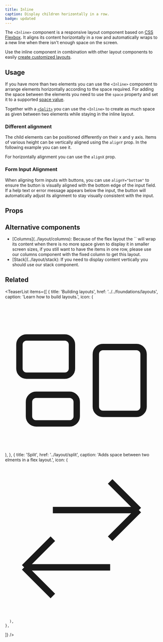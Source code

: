 ```yaml
---
title: Inline
caption: Display children horizontally in a row.
badge: updated
---
```


The `<Inline>` component is a responsive layout component based on [CSS Flexbox](https://developer.mozilla.org/en-US/docs/Learn/CSS/CSS_layout/Flexbox). It aligns its content horizontally in a row and automatically wraps to a new line when there isn't enough space on the screen.

Use the inline component in combination with other layout components to easily [create customized layouts](../../foundations/layouts).

## Usage

If you have more than two elements you can use the `<Inline>` component to arrange elements horizontally according to the space required.
For adding the space between the elements you need to use the `space` property and set it to a supported [space value](../../foundations/design-tokens#spacing).

<ComponentDemo file="./inline-elements.demo.tsx" />

Together with a [`<Split>`](../layout/split) you can use the `<Inline>` to create as much space as given between two elements while staying in the inline layout.

### Different alignment

The child elements can be positioned differently on their x and y axis.
Items of various height can be vertically aligned using the `alignY` prop. In the following example you can see it.

<ComponentDemo file="./inline-vertically.demo.tsx" />

For horizontally alignment you can use the `alignX` prop.

<ComponentDemo file="./inline-horizontally.demo.tsx" />

### Form Input Alignment

When aligning form inputs with buttons, you can use `alignY="bottom"` to ensure the button is visually aligned with the bottom edge of the input field. If a help text or error message appears below the input, the button will automatically adjust its alignment to stay visually consistent with the input.

<ComponentDemo file="./inline-input-button.demo.tsx" />

## Props

<StorybookHintMessage component={title} />

<PropsTable component={title} />

## Alternative components

<ul>
  <li>
    [Columns](../layout/columns): Because of the flex layout the `<Inline>` will wrap its content when there is no more space given to display it in smaller screen sizes, if you still want to have the items in one row, please use our columns component with the fixed column to get this layout.
  </li>
  <li>
    [Stack](../layout/stack): If you need to display content vertically you should use our stack component.
  </li>
</ul>

## Related

<TeaserList
  items={[
        {
      title: 'Building layouts',
      href: '../../foundations/layouts',
      caption: 'Learn how to build layouts.',
      icon: (
      <svg xmlns="http://www.w3.org/2000/svg" fill="none" viewBox="0 0 24 24" strokeWidth={1.5} stroke="currentColor" className="size-6">
        <path strokeLinecap="round" strokeLinejoin="round" d="M2.25 7.125C2.25 6.504 2.754 6 3.375 6h6c.621 0 1.125.504 1.125 1.125v3.75c0 .621-.504 1.125-1.125 1.125h-6a1.125 1.125 0 0 1-1.125-1.125v-3.75ZM14.25 8.625c0-.621.504-1.125 1.125-1.125h5.25c.621 0 1.125.504 1.125 1.125v8.25c0 .621-.504 1.125-1.125 1.125h-5.25a1.125 1.125 0 0 1-1.125-1.125v-8.25ZM3.75 16.125c0-.621.504-1.125 1.125-1.125h5.25c.621 0 1.125.504 1.125 1.125v2.25c0 .621-.504 1.125-1.125 1.125h-5.25a1.125 1.125 0 0 1-1.125-1.125v-2.25Z" />
        </svg>
      ),
    },
    {
      title: 'Split',
      href: '../layout/split',
      caption: 'Adds space between two elments in a flex layout.',
      icon: (
       <svg xmlns="http://www.w3.org/2000/svg" fill="none" viewBox="0 0 24 24" strokeWidth={1.5} stroke="currentColor" className="size-6">
        <path strokeLinecap="round" strokeLinejoin="round" d="M7.5 21 3 16.5m0 0L7.5 12M3 16.5h13.5m0-13.5L21 7.5m0 0L16.5 12M21 7.5H7.5" />
        </svg>

      ),
    },

]}
/>
